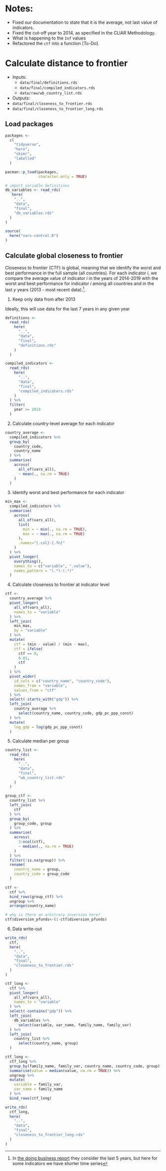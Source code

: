 # Notes:

- Fixed our documentation to state that it is the average, not last value of indicators.
- Fixed the cut-off year to 2014, as specified in the CLIAR Methodology.
- What is happening to the `Inf` values
- Refactored the `ctf` into a function [To-Do].

# Calculate distance to frontier

- Inputs:
  - `data/final/definitions.rds`
  - `data/final/compiled_indicators.rds`
  - `data/raw/wb_country_list.rds`
      
- Outputs:
 - `data/final/closeness_to_frontier.rds`
 - `data/final/closeness_to_frontier_long.rds`

## Load packages

```r
packages <- 
  c(
    "tidyverse",
    "here",
    "skimr",
    "labelled"
  )

pacman::p_load(packages,
               character.only = TRUE)

# import variable definitions
db_variables <- read_rds(
   here(
    "..",
    "data",
    "final",
    "db_variables.rds"
  )
)

source(
  here("vars-control.R")
)
```

## Calculate global closeness to frontier

Closeness to frontier (CTF) is global, meaning that we identify the worst and best performance in the full sample (all countries). For each indicator $i$, we compare the average value of indicator $i$ in the years of 2014-2019 with the worst and best
performance for indicator $i$ among all countries and in the last $y$ years (2013 - most recent data).^[In [the doing business report](https://www.doingbusiness.org/content/dam/doingBusiness/media/Annual-Reports/English/DB17-Chapters/DB17-DTF-and-DBRankings.pdf) they consider the last 5 years, but here for some indicators we have shorter time series].


1. Keep only data from after 2013

Ideally, this will use data for the last 7 years in any given year

```r

definitions <-
  read_rds(
    here(
      "..",
      "data",
      "final",
      "definitions.rds"
    )
  )

compiled_indicators <-
  read_rds(
    here(
      "..",
      "data",
      "final",
      "compiled_indicators.rds"
    )
  ) %>%
  filter(
    year >= 2014
  )
```

2. Calculate country-level average for each indicator

```r
country_average <-
  compiled_indicators %>%
  group_by(
    country_code,
    country_name
  ) %>%
  summarise(
    across(
      all_of(vars_all),
      ~ mean(., na.rm = TRUE)
    )
  )
```

3. Identify worst and best performance for each indicator

```r
min_max <-
  compiled_indicators %>%
  summarise(
    across(
      all_of(vars_all),
      list(
        min = ~ min(., na.rm = TRUE),
        max = ~ max(., na.rm = TRUE)
      ),
      .names="{.col}-{.fn}"
    )
  ) %>%
  pivot_longer(
    everything(),
    names_to = c("variable", ".value"),
    names_pattern = "(.*)-(.*)"
  )
```

4. Calculate closeness to frontier at indicator level

```r
ctf <-
  country_average %>%
  pivot_longer(
    all_of(vars_all),
    names_to = "variable"
  ) %>%
  left_join(
    min_max,
    by = "variable"
  ) %>%
  mutate(
    ctf = (min - value) / (min - max),
    ctf = ifelse(
      ctf == 0,
      0.01,
      ctf
    )
  ) %>%
  pivot_wider(
    id_cols = c("country_name", "country_code"),
    names_from = "variable",
    values_from = "ctf"
  ) %>%
  select(-starts_with("gdp")) %>%
  left_join(
    country_average %>%
      select(country_name, country_code, gdp_pc_ppp_const)
  ) %>%
  mutate(
    log_gdp = log(gdp_pc_ppp_const)
  )
```

5. Calculate median per group

```r
country_list <-
  read_rds(
    here(
      "..",
      "data",
      "final",
      "wb_country_list.rds"
    )
  )

group_ctf <-
  country_list %>%
  left_join(
    ctf
  ) %>%
  group_by(
    group_code, group
  ) %>%
  summarise(
    across(
      3:ncol(ctf),
      ~ median(., na.rm = TRUE)
    )     
  ) %>%
  filter(!is.na(group)) %>%
  rename(
    country_name = group,
    country_code = group_code
  )

ctf <-
  ctf %>%
  bind_rows(group_ctf) %>%
  ungroup %>%
  arrange(country_name)

# why is there an arbitrary inversion here?
ctf$diversion_pfunds<-(1-ctf$diversion_pfunds)
```

6. Data write-out

```r
write_rds(
  ctf,
  here(
    "..",
    "data",
    "final",
    "closeness_to_frontier.rds"
  )
)

ctf_long <-
  ctf %>%
  pivot_longer(
    all_of(vars_all),
    names_to = "variable"
  ) %>%
  select(-contains("gdp")) %>%
  left_join(
    db_variables %>%
      select(variable, var_name, family_name, family_var)
  ) %>%
  left_join(
    country_list %>%
      select(country_name, group)
  )

ctf_long <-
  ctf_long %>%
  group_by(family_name, family_var, country_name, country_code, group) %>%
  summarise(value = median(value, na.rm = TRUE)) %>%
  ungroup %>%
  mutate(
    variable = family_var,
    var_name = family_name
  ) %>%
  bind_rows(ctf_long)

write_rds(
  ctf_long,
  here(
    "..",
    "data",
    "final",
    "closeness_to_frontier_long.rds"
  )
)
```
